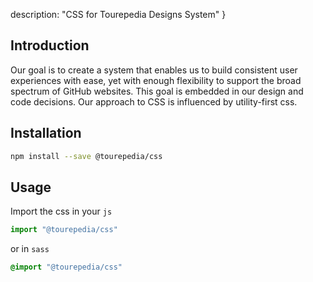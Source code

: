 

  description: "CSS for Tourepedia Designs System"
}


## Introduction

Our goal is to create a system that enables us to build consistent user experiences with ease, yet with enough flexibility to support the broad spectrum of GitHub websites. This goal is embedded in our design and code decisions. Our approach to CSS is influenced by utility-first css.

## Installation

```bash
npm install --save @tourepedia/css
```

## Usage

Import the css in your `js`

```js
import "@tourepedia/css"
```

or in `sass`

```sass
@import "@tourepedia/css"
```
